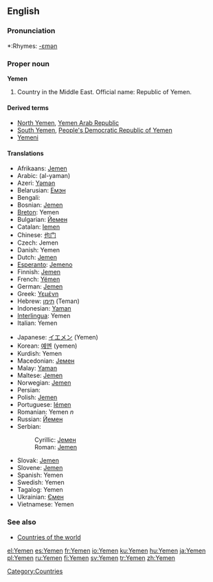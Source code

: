 ==English==

===Pronunciation===
*:Rhymes: [[Rhymes:English:-ɛmən|-ɛmən]]

===Proper noun===
'''Yemen'''

#Country in the Middle East. Official name: Republic of Yemen.

====Derived terms====
*[[North Yemen]], [[Yemen Arab Republic]]
*[[South Yemen]], [[People's Democratic Republic of Yemen]]
*[[Yemeni]]

====Translations====
{{top}}
*Afrikaans: [[Jemen]]
*Arabic: {{ARchar|[[اليمن]]}} (al-yaman) {{m}}
*Azeri: [[Yəmən]]
*Belarusian: [[Емэн]]
*Bengali: {{BNchar|[[ইয়েমেন]]}}
*Bosnian: [[Jemen]] {{m}}
*[[Breton]]: Yemen
*Bulgarian: [[Йемен]]
*Catalan: [[Iemen]]
*Chinese: [[也门]]
*Czech: Jemen
*Danish: Yemen
*Dutch: [[Jemen]]
*[[Esperanto]]: [[Jemeno]]
*Finnish: [[Jemen]]
*French: [[Yémen]] {{m}}
*German: [[Jemen]]
*Greek: [[Υεμένη]] {{f}}
*Hebrew: [[תימן]] (Teman) {{f}}
*Indonesian: [[Yaman]]
*[[Interlingua]]: Yemen
*Italian: Yemen {{m}}
{{mid}}
*Japanese: [[イエメン]] (Yemen)
*Korean: [[예멘]] (yemen)
*Kurdish: Yemen
*Macedonian: [[Јемен]] {{m}}
*Malay: [[Yaman]]
*Maltese: [[Jemen]]
*Norwegian: [[Jemen]]
*Persian: {{FAchar|[[یمن]]}}
*Polish: [[Jemen]]
*Portuguese: [[Iémen]]
*Romanian: Yemen ''n''
*Russian: [[Йемен]]
*Serbian:
*:Cyrillic: [[Јемен]] {{m}}
*:Roman: [[Jemen#Serbian|Jemen]] {{m}}
*Slovak: [[Jemen]] {{m}}
*Slovene: [[Jemen]] {{m}}
*Spanish: Yemen
*Swedish: Yemen
*Tagalog: Yemen
*Ukrainian: [[Ємен]] {{m}}
*Vietnamese: Yemen
{{bottom}}

===See also===
*[[Countries of the world]]
{{wikipedia}}
[[Category:Countries]]

[[el:Yemen]]
[[es:Yemen]]
[[fr:Yemen]]
[[io:Yemen]]
[[ku:Yemen]]
[[hu:Yemen]]
[[ja:Yemen]]
[[pl:Yemen]]
[[ru:Yemen]]
[[fi:Yemen]]
[[sv:Yemen]]
[[tr:Yemen]]
[[zh:Yemen]]